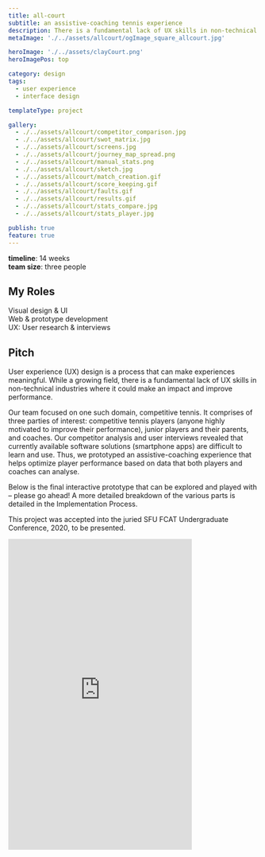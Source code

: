 ```yaml
---
title: all-court
subtitle: an assistive-coaching tennis experience
description: There is a fundamental lack of UX skills in non-technical industries where it could make an impact and improve performance. Our team focused on one such domain, competitive tennis.
metaImage: './../assets/allcourt/ogImage_square_allcourt.jpg'

heroImage: './../assets/clayCourt.png'
heroImagePos: top

category: design
tags:
  - user experience
  - interface design

templateType: project

gallery:
  - ./../assets/allcourt/competitor_comparison.jpg
  - ./../assets/allcourt/swot_matrix.jpg
  - ./../assets/allcourt/screens.jpg
  - ./../assets/allcourt/journey_map_spread.png
  - ./../assets/allcourt/manual_stats.png
  - ./../assets/allcourt/sketch.jpg
  - ./../assets/allcourt/match_creation.gif
  - ./../assets/allcourt/score_keeping.gif
  - ./../assets/allcourt/faults.gif
  - ./../assets/allcourt/results.gif
  - ./../assets/allcourt/stats_compare.jpg
  - ./../assets/allcourt/stats_player.jpg

publish: true
feature: true
---
```


**timeline**: 14 weeks  
**team size**: three people


## My Roles

Visual design & UI  
Web & prototype development  
UX: User research & interviews


## Pitch

<MdxGrid offset two>

<div>

  User experience (UX) design is a process that can make experiences meaningful. While a growing field, there is a fundamental lack of UX skills in non-technical industries where it could make an impact and improve performance.

  Our team focused on one such domain, competitive tennis. It comprises of three parties of interest: competitive tennis players (anyone highly motivated to improve their performance), junior players and their parents, and coaches. Our competitor analysis and user interviews revealed that currently available software solutions (smartphone apps) are difficult to learn and use. Thus, we prototyped an assistive-coaching experience that helps optimize player performance based on data that both players and coaches can analyse.

  Below is the final interactive prototype that can be explored and played with – please go ahead! A more detailed breakdown of the various parts is detailed in the Implementation Process.

  This project was accepted into the juried SFU FCAT Undergraduate Conference, 2020, to be presented.

</div>

<div id='prototype'>

  <iframe id='finalDesign' src='https://chungsi.github.io/allcourtinteractive/sessions-firstTime.html' frameborder='0' height='625' width='370' />

</div>

</MdxGrid>


## My Contributions

With a small team of three and very tight timelines, we were all highly involved in every step of the process and rigorously critiqued each other's work. Nevertheless, we each had our areas of expertise; I was the primary visual designer (for both the interface and visual analytics), the primary web & prototype developer, and was highly involved in the user experience design.

I designed the visuals and illustrations for our progress blog, and designed the interface and iconography for the prototype, paying special attention to the visual analytics and score-keeping process. We made various prototypes using both prototyping software (Adobe Xd & Figma) and code; I was the lead developer in both cases.


## Process

\# [Background and Scope](#background--scope)  
\# [Objective and Final Design](#objective--final-design)  
\# [Research Process](#research-process)  
\# [Implementation Process](#implementation-process)


### Background & Scope

Is there a place for personal consumer technology in competitive tennis, where rigorous practice, fitness and coaching are the key methods to augment performance?

Our research brought to light what matters to tennis players and what subset of stakeholders we will be designing for. As such, the following parameters define the context of our work:

* **“Competitive” tennis players, who aren't necessarily elite or even tournament contenders.**  
    The National Tennis Rating Program (NTRP) rates players on a scale of 1.0 (just starting tennis) to 7.0 (living as a professional). However, any player who is highly motivated to improve could be considered “competitive”, regardless of rating. While our solution is designed to meet the needs of players across all ratings, the most benefit will be for players above NTRP 4.0 (consistent and comfortable with a variety of shot types) and their coaches.
* **Parents and coaches of competitive junior players, who tend to be very involved.**  
    Many elite tennis players must reach peak development levels in their teens. As a result, parents and coaches spend immense effort planning and developing dedicated training regimens for young players to reach professional levels. Our solution helps these stakeholders support their child or student(s) with ease.

Through online questionnaires and in-person interviews, it was apparent that appropriate UX design had the potential to relieve several unmet needs of our parties.

#### Aspects Within our Scope
**Stats-tracking smartphone applications currently on the market are difficult to learn.** Our interview responses highlighted a lack of onboarding experience with current apps. Even when included, these tutorials were difficult to find, incomplete or unrelated to the task at hand.

<MdxImage gatsbyImageData={props.gallery.image1} />

**Statistics are inconvenient to take every match.** Interviewees also reported a lack of customization for features in current stat-tracking apps. There were either overloaded with options or critically underwhelmed.

#### Aspects Outside our Scope
**It is challenging to prescribe the “correct” coaching and development material for everyone.** Tennis training is not “one size fits all” – recommendations will differ depending on current trends, localities, and play styles. Our solution will not make recommendations based on data tracked. Rather, the data should complement existing training regimens, and decision making should be left to players, coaches and parents.


#### SWOT Matrix
Our design takes advantage of the opportunities in the market by addressing issues described above. The competitive position is summarized below in the following Strengths, Weaknesses, Opportunities and Threats (SWOT) matrix:

<MdxImage gatsbyImageData={props.gallery.image2} />


### Objective & Final Design

The main purpose of our design tool is to help competitive tennis players, parents and their coaches make objective decisions to improve player performance. The tool will allow users to record, analyze and communicate match histories with only what they find useful.

To meet our objectives, we implemented a statistics tracking and analysis prototype that records score and critical details, such as errors, winners, service percentage, etc. There are four parts to the experience: 1) match creation, 2) score-keeping, 3) viewing play-by-play results, and 4) statistical analysis. We address the issues found in our research (more detailed process below), and conducted numerous user tests between our iterations to refine usability and overall experience.

Below are screenshots of parts of the experience of our [final prototype](#prototype). Take a look at the [breakdown of our final prototype](#final-design-breakdown).

<MdxImage gatsbyImageData={props.gallery.image3} />


### Research Process

#### Competition (Software only)
Interaction time is critical for our design; the match is being tracked live by the user and any delay where the user hesitates is a chance for them to miss a point (causing an error). Of the three competitors we analyzed, the following heuristics jumped out as potential problems:

1. **Match between system and the real world (Mental Model)**  
    We need to keep in close line with the audience’s mental model to make sure they can maintain full concentration on the match and only glance at our application.
2. **Helping users recognize, diagnose and recover from errors**  
    Due to the live nature of recording statistics, an error can grind all progress to a halt and invalidate the data.
3. **Visibility of system status**  
    The user must always be aware of the system status. It means fewer errors and fewer errors means more accurate data.
4. **Flexibility and efficiency of use**
5. **Recognition rather than recall**  
    Users must be able to relearn tasks through recognitions, since tools like statistic trackers are not used daily.
6. **Help and documentation**

#### Context
Knowing exactly what is losing points during a match is critical to a player’s improvement. Understanding what strokes, mental states and/or energy levels contribute to their success or failure can help unveil the next steps to improvement.

For our competitor research, we found existing statistic apps unseemly and hard to use, either from no onboarding or a lack of understanding how a player approaches the tennis scoring system.

To break down the pain points of current tennis statistics-tracking software, we created three personas for each of our audience types: a competitive high school tennis player, Sam Pachnev; the tennis dad, Greg Pachnev; and the full-time coach, Brandon Muamba. The journey map shows the opportunities for UX to aid their tennis performance and coaching to reach another level.

##### Journey Map

<MdxImage shadow link={props.gallery.image4} gatsbyImageData={props.gallery.image4} />


### Implementation Process

The statistics feature we implemented and prototyped allows users to keep track of scores and critical details, such as errors, winners, service percentage, etc. There are four parts to the experience of score-keeping: 1) match creation, 2) score-keeping, 3) viewing play-by-play results, and 4) statistical analysis.

#### Sprints & User Testing
Within three design sprints, we created various prototypes, conducted numerous user tests, and refined our designs based on feedback. We brought our prototypes into the field, testing them with experienced coaches and tennis teams at SFU and UBC. Particular issues we discovered and addressed along the way include: an unclear score-keeping process that wasn’t straightforward/fast enough for live-recording, the colour palette and font choice wasn’t well suited for bright-light conditions (outdoor tennis scenario), and confusing statistics breakdown.

As our sprints progressed, our prototypes and ideation include excel spreadsheets of manual tennis score-keeping, sketches of the proposed score-keeping feature, and static-page prototypes. The final prototype is coded with HTML, CSS and JS to better reflect the interactions and nature of the desired experience.

<MdxImage shadow gatsbyImageData={props.gallery.image5} />

<MdxImage shadow gatsbyImageData={props.gallery.image6} />

---

## Final Design Breakdown

In our final prototype [(interact with it above)](#prototype), we created a functioning browser interactive prototype to reflect our desired functionality and experience. A static high-fidelity prototype only tells us half the story – added animations and complex interactions draw a better picture for how the design performs.

### Visual Design & Readability

Ensuring high contrast between test and UI elements during scorekeeping was a priority, as we knew from research that the design needed to be used outside on bright sunny days – optimal conditions for tennis. We tested our colour palette and colour-contrast under bright light, and picked a font with distinct letter forms for ease of reading.

### Match Creation

<MdxGrid two>

<div>

  With match creation, our goals were to: 1) maximize the clarity of the interface, and 2) guide first-time users through the process without hindering advanced or frequent users in a tool that is considerably feature-rich compared to its competitors.

  The stat fidelity selector allows users to select the statistics they would prefer to track. A small, unobtrusive icon next to the option heading reveals the resulting state of the system in a tooltip.

</div>

<div>

  <MdxImage imageURL={props.gallery.image7} />

</div>

</MdxGrid>


### Score-Keeping

<MdxGrid two>

<div>

  Scorekeeping is the bread and butter of our design as a smooth, easy-to-learn and easy-to-recall input system. A user can be sitting on the side of the court for three or more hours. If inputting points is tedious and mentally draining, then tracking the score and higher-fidelity stats for an entire match becomes a chore.

  To combat difficulties with user fatigue, we introduced a question-based interaction experience. This streamlines statistical input, reduces mental strain and shortens interactions with the app. Animations bring attention to changes in the state of the score tracker as they simultaneously watch the match.

</div>

<div>

  <MdxImage imageURL={props.gallery.image8} />
  {/* <MdxImage imageURL={props.gallery.image9} /> */}

</div>

</MdxGrid>


### Match Results

<MdxGrid two>

<div>

  The Results tab offers a valuable play-by-play view of the match, summarizing every point and how they were earned. Users can expand or collapse the multi-level list view, progressively disclosing highlights from each game of every set. Animations and consistent visual cues (via icons) aid in the quick understanding of the at-a-glance information.

</div>

<div>

  <MdxImage imageURL={props.gallery.image10} />

</div>

</MdxGrid>


### Statistics Analysis

From the statistical analysis, a coach or player can review the match and assess how the player performed.

We compare players to one another using bar chart comparisons. If a user wishes to understand how any of the stats were calculated, they can tap on any label or bar to show a tooltip explanation.

To access a stronger breakdown of how one of the players played, the user can choose the player they wish to analyze in the tabs. Here, the user sees a player-only break down of the statistics and some additional graphs to understand how that player performed.

<MdxGrid two>

<div>

  <MdxImage shadow gatsbyImageData={props.gallery.image11} />

</div>

<div>

  <MdxImage shadow gatsbyImageData={props.gallery.image12} />

</div>

</MdxGrid>

